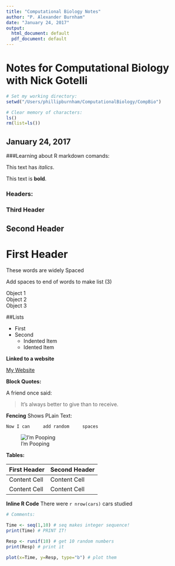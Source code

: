 ```yaml
---
title: "Computational Biology Notes"
author: "P. Alexander Burnham"
date: "January 24, 2017"
output:
  html_document: default
  pdf_document: default
---
```


# Notes for Computational Biology with Nick Gotelli

```r
# Set my working directory:
setwd("/Users/phillipburnham/ComputationalBiology/CompBio")

# Clear memory of characters:
ls()
rm(list=ls())
```

## January 24, 2017

###Learning about R markdown comands:

This text has *italics*.

This text is **bold**.

### Headers:


### Third Header

## Second Header

# First Header

These     words     are widely      Spaced

Add spaces to end of words to make list (3)

Object 1   
Object 2   
Object 3   

##Lists

- First
- Second
    + Indented Item
    + Idented Item

**Linked to a website**

[My Website](https://alexburn17.github.io/CompBio/)

**Block Quotes:**

A friend once said:

> It's always better to give 
> than to receive.


**Fencing** Shows PLain Text:

```
Now I can     add random     spaces
```

![I'm Pooping](ImPooping.png)


**Tables:**

First Header  | Second Header
------------- | -------------
Content Cell  | Content Cell
Content Cell  | Content Cell


**Inline R Code**
There were `r nrow(cars)` cars studied

```r
# Comments:

Time <- seq(1,10) # seq makes integer sequence!
print(Time) # PRINT IT!

Resp <- runif(10) # get 10 random numbers
print(Resp) # print it

plot(x=Time, y=Resp, type="b") # plot them
```

